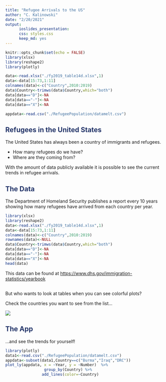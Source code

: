 ```yaml
---
title: "Refugee Arrivals to the US"
author: "C. Kalinowski"
date: "2/20/2021"
output:
      ioslides_presentation:
      css: styles.css
      keep_md: yes
---
```


```r
knitr::opts_chunk$set(echo = FALSE)
library(xlsx)
library(reshape2)
library(plotly)

data<-read.xlsx("./fy2019_table14d.xlsx",1)
data<-data[15:73,1:11]
colnames(data)<-c("Country",2010:2019)
data$Country<-trimws(data$Country,which="both")
data[data=="D"]<-NA
data[data=="-"]<-NA
data[data=="X"]<-NA

appdata<-read.csv("./RefugeePopulation/datamelt.csv")
```

## [ Refugees in the United States ]{style="color: #243569;"}

The United States has always been a country of immigrants and refugees.

-   How many refugees do we have?
-   Where are they coming from?

With the amount of data publicly available it is possible to see the current trends in refugee arrivals.

## [ The Data]{style="color: #243569;"}

The Department of Homeland Security publishes a report every 10 years showing how many refugees have arrived from each country per year.

```r
library(xlsx)
library(reshape2)
data<-read.xlsx("./fy2019_table14d.xlsx",1)
data<-data[15:73,1:11]
colnames(data)<-c("Country",2010:2019)
rownames(data)<-NULL
data$Country<-trimws(data$Country,which="both")
data[data=="D"]<-NA
data[data=="-"]<-NA
data[data=="X"]<-NA
head(data)
```

This data can be found at <https://www.dhs.gov/immigration-statistics/yearbook>

##

But who wants to look at tables when you can see colorful plots?

Check the countries you want to see from the list...

![](Checklist.png)

## [ The App]{style="color: #243569;"}

...and see the trends for yourself!

```r
library(plotly)
data1<-read.csv("./RefugeePopulation/datamelt.csv")
appdata<-subset(data1,Country==c("Burma","Iraq","DRC"))
plot_ly(appdata, x = ~Year, y = ~Number)  %>%
                 group_by(Country) %>%
                add_lines(color=~Country)
```
